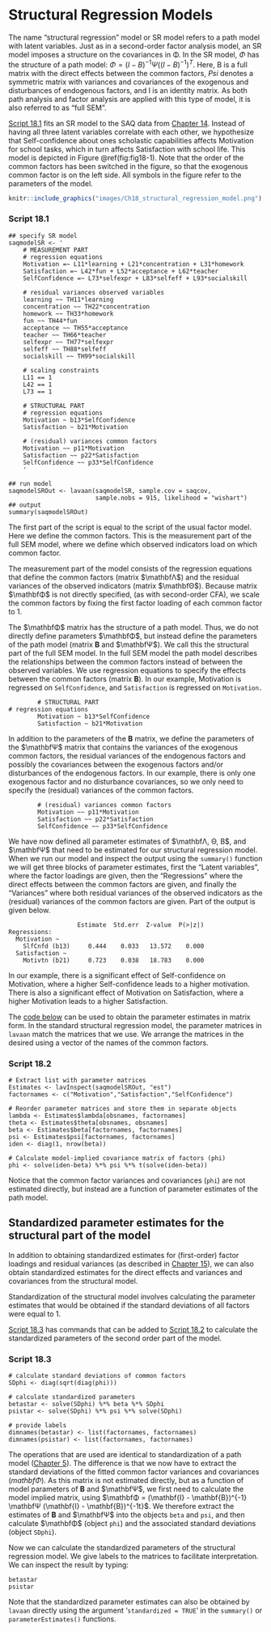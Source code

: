 # Structural Regression Models {#ch18}

The name “structural regression” model or SR model refers to a path model with latent variables. Just as in a second-order factor analysis model, an SR model imposes a structure on the covariances in Φ. In the SR model, $\Phi$ has the structure of a path model: $\Phi = (I - Β)^{-1}\Psi((I - Β)^{-1})^{T}$. Here, B is a full matrix with the direct effects between the common factors, $Psi$ denotes a symmetric matrix with variances and covariances of the exogenous and disturbances of endogenous factors, and I is an identity matrix. As both path analysis and factor analysis are applied with this type of model, it is also referred to as “full SEM”.

[Script 18.1](#script-18.1) fits an SR model to the SAQ data from [Chapter 14](#ch14). Instead of having all three latent variables correlate with each other, we hypothesize that Self-confidence about ones scholastic capabilities affects Motivation for school tasks, which in turn affects Satisfaction with school life. This model is depicted in Figure \@ref(fig:fig18-1). Note that the order of the common factors has been switched in the figure, so that the exogenous common factor is on the left side. All symbols in the figure refer to the parameters of the model. 

```r

knitr::include_graphics("images/Ch18_structural_regression_model.png")
```
### Script 18.1 {-}
```
## specify SR model
saqmodelSR <- '
	# MEASUREMENT PART
	# regression equations
	Motivation =~ L11*learning + L21*concentration + L31*homework
	Satisfaction =~ L42*fun + L52*acceptance + L62*teacher
	SelfConfidence =~ L73*selfexpr + L83*selfeff + L93*socialskill

	# residual variances observed variables 
	learning ~~ TH11*learning
	concentration ~~ TH22*concentration
	homework ~~ TH33*homework
	fun ~~ TH44*fun
	acceptance ~~ TH55*acceptance
	teacher ~~ TH66*teacher
	selfexpr ~~ TH77*selfexpr
	selfeff ~~ TH88*selfeff
	socialskill ~~ TH99*socialskill

	# scaling constraints
	L11 == 1
	L42 == 1
	L73 == 1

	# STRUCTURAL PART
	# regression equations
	Motivation ~ b13*SelfConfidence
	Satisfaction ~ b21*Motivation

	# (residual) variances common factors
	Motivation ~~ p11*Motivation
	Satisfaction ~~ p22*Satisfaction
	SelfConfidence ~~ p33*SelfConfidence
	'

## run model
saqmodelSROut <- lavaan(saqmodelSR, sample.cov = saqcov, 
                        sample.nobs = 915, likelihood = "wishart")
## output
summary(saqmodelSROut)
```

The first part of the script is equal to the script of the usual factor model. Here we define the common factors. This is the measurement part of the full SEM model, where we define which observed indicators load on which common factor. 

The measurement part of the model consists of the regression equations that define the common factors (matrix $\mathbfΛ$) and the residual variances of the observed indicators (matrix $\mathbfΘ$). Because matrix $\mathbfΦ$ is not directly specified, (as with second-order CFA), we scale the common factors by fixing the first factor loading of each common factor to 1. 

The $\mathbfΦ$ matrix has the structure of a path model. Thus, we do not directly define parameters $\mathbfΦ$, but instead define the parameters of the path model (matrix $\mathbf{B}$ and $\mathbfΨ$). We call this the structural part of the full SEM model. In the full SEM model the path model describes the relationships between the common factors instead of between the observed variables. We use regression equations to specify the effects between the common factors (matrix $\mathbf{B}$). In our example, Motivation is regressed on `SelfConfidence`, and `Satisfaction` is regressed on `Motivation.` 

```
		# STRUCTURAL PART
# regression equations
		Motivation ~ b13*SelfConfidence
		Satisfaction ~ b21*Motivation
```

In addition to the parameters of the $\mathbf{B}$ matrix, we define the parameters of the $\mathbfΨ$ matrix that contains the variances of the exogenous common factors, the residual variances of the endogenous factors and possibly the covariances between the exogenous factors and/or disturbances of the endogenous factors. In our example, there is only one exogenous factor and no disturbance covariances, so we only need to specify the (residual) variances of the common factors.

```
		# (residual) variances common factors
		Motivation ~~ p11*Motivation
		Satisfaction ~~ p22*Satisfaction
		SelfConfidence ~~ p33*SelfConfidence
```

We have now defined all parameter estimates of $\mathbfΛ, Θ, Β$, and $\mathbfΨ$ that need to be estimated for our structural regression model. When we run our model and inspect the output using the `summary()` function we will get three blocks of parameter estimates, first the “Latent variables”, where the factor loadings are given, then the “Regressions” where the direct effects between the common factors are given, and finally the “Variances” where both residual variances of the observed indicators as the (residual) variances of the common factors are given. Part of the output is given below.

```
                   Estimate  Std.err  Z-value  P(>|z|)
Regressions:
  Motivation ~
    SlfCnfd (b13)     0.444    0.033   13.572    0.000
  Satisfaction ~
    Motivtn (b21)     0.723    0.038   18.783    0.000
```
In our example, there is a significant effect of Self-confidence on Motivation, where a higher Self-confidence leads to a higher motivation. There is also a significant effect of Motivation on Satisfaction, where a higher Motivation leads to a higher Satisfaction. 

The [code below](#script-18.2) can be used to obtain the parameter estimates in matrix form. In the standard structural regression model, the parameter matrices in `lavaan` match the matrices that we use. We arrange the matrices in the desired using a vector of the names of the common factors. 

### Script 18.2 {-}
```
# Extract list with parameter matrices
Estimates <- lavInspect(saqmodelSROut, "est")
factornames <- c("Motivation","Satisfaction","SelfConfidence")

# Reorder parameter matrices and store them in separate objects 
lambda <- Estimates$lambda[obsnames, factornames]
theta <- Estimates$theta[obsnames, obsnames]
beta <- Estimates$beta[factornames, factornames]
psi <- Estimates$psi[factornames, factornames]
iden <- diag(1, nrow(beta))

# Calculate model-implied covariance matrix of factors (phi)
phi <- solve(iden-beta) %*% psi %*% t(solve(iden-beta))
```
Notice that the common factor variances and covariances (`phi`) are not estimated directly, but instead are a function of parameter estimates of the path model.

## Standardized parameter estimates for the structural part of the model
In addition to obtaining standardized estimates for (first-order) factor loadings and residual variances (as described in [Chapter 15](#ch15)), we can also obtain standardized estimates for the direct effects and variances and covariances from the structural model.

Standardization of the structural model involves calculating the parameter estimates that would be obtained if the standard deviations of all factors were equal to 1.

[Script 18.3](#script-18.3) has commands that can be added to [Script 18.2](#script-18.2) to calculate the standardized parameters of the second order part of the model.

### Script 18.3 {-}
```
# calculate standard deviations of common factors
SDphi <- diag(sqrt(diag(phi)))

# calculate standardized parameters
betastar <- solve(SDphi) %*% beta %*% SDphi
psistar <- solve(SDphi) %*% psi %*% solve(SDphi)

# provide labels
dimnames(betastar) <- list(factornames, factornames) 
dimnames(psistar) <- list(factornames, factornames)
```

The operations that are used are identical to standardization of a path model ([Chapter 5](#ch5)). The difference is that we now have to extract the standard deviations of the fitted common factor variances and covariances ($mathbfΦ$). As this matrix is not estimated directly, but as a function of model parameters of $\mathbf{B}$ and $\mathbfΨ$, we first need to calculate the model implied matrix, using $\mathbfΦ = (\mathbf{I} - \mathbf{Β})^{-1} \mathbfΨ (\mathbf{I} - \mathbf{Β})^{-1t}$. We therefore extract the estimates of $\mathbf{B}$ and $\mathbfΨ$ into the objects `beta` and `psi`, and then calculate $\mathbfΦ$ (object `phi`) and the associated standard deviations (object `SDphi`).

Now we can calculate the standardized parameters of the structural regression model. We give labels to the matrices to facilitate interpretation. We can inspect the result by typing:
```
betastar
psistar
```
Note that the standardized parameter estimates can also be obtained by `lavaan` directly using the argument ‘`standardized = TRUE`’ in the `summary()` or `parameterEstimates()` functions.
